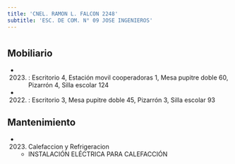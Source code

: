 ```yaml
---
title: 'CNEL. RAMON L. FALCON 2248'
subtitle: 'ESC. DE COM. N° 09 JOSE INGENIEROS'
---
```


#


## Mobiliario

*  (2023) : Escritorio 4, Estación movil cooperadoras 1, Mesa pupitre doble 60, Pizarrón 4, Silla escolar 124 

*  (2022) : Escritorio 3, Mesa pupitre doble 45, Pizarrón 3, Silla escolar 93 





## Mantenimiento

*  (2023) Calefaccion y Refrigeracion 
    + INSTALACIÓN ELÉCTRICA PARA CALEFACCIÓN



